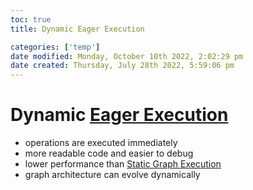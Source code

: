 ```yaml
---
toc: true
title: Dynamic Eager Execution

categories: ['temp']
date modified: Monday, October 10th 2022, 2:02:29 pm
date created: Thursday, July 28th 2022, 5:59:06 pm
---
```


# Dynamic [Eager Execution](Eager%20Execution.qmd)
- operations are executed immediately
- more readable code and easier to debug
- lower performance than [Static Graph Execution](Static%20Graph%20Execution.qmd)
- graph architecture can evolve dynamically



